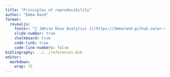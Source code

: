 ```yaml
---
title: "Principles of reproducibility"
author: "Emma Rand"
format: 
  revealjs:
    footer: "🔗 [White Rose Analytics 1](https://3mmarand.github.io/wr-analytics-1)"
    slide-number: true
    chalkboard: true
    code-link: true
    code-line-numbers: false
bibliography: ../../references.bib
editor: 
  markdown: 
    wrap: 72
---
```

